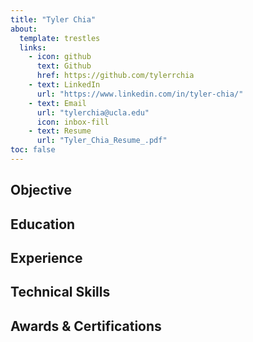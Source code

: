 ```yaml
---
title: "Tyler Chia"
about: 
  template: trestles
  links: 
    - icon: github
      text: Github
      href: https://github.com/tylerrchia
    - text: LinkedIn
      url: "https://www.linkedin.com/in/tyler-chia/"
    - text: Email
      url: "tylerchia@ucla.edu"
      icon: inbox-fill
    - text: Resume
      url: "Tyler_Chia_Resume_.pdf"
toc: false
---
```


## Objective

## Education

## Experience

## Technical Skills

## Awards & Certifications
